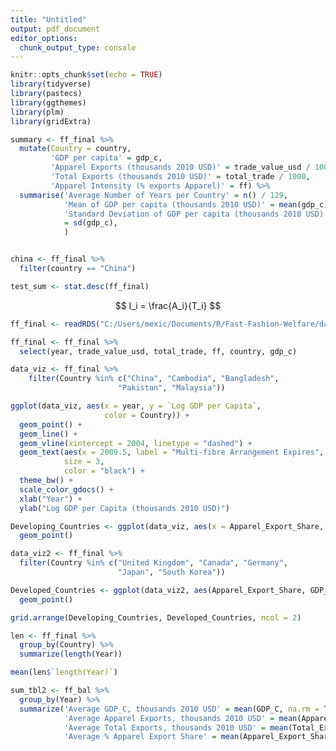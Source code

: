 ```yaml
---
title: "Untitled"
output: pdf_document
editor_options: 
  chunk_output_type: console
---
```


```r
knitr::opts_chunk$set(echo = TRUE)
library(tidyverse)
library(pastecs)
library(ggthemes)
library(plm)
library(gridExtra)
```

```r
summary <- ff_final %>%
  mutate(Country = country,
         'GDP per capita' = gdp_c,
         'Apparel Exports (thousands 2010 USD)' = trade_value_usd / 1000,
         'Total Exports (thousands 2010 USD)' = total_trade / 1000,
         'Apparel Intensity (% exports Apparel)' = ff) %>%
  summarise('Average Number of Years per Country' = n() / 129,
            'Mean of GDP per capita (thousands 2010 USD)' = mean(gdp_c),
            'Standard Deviation of GDP per capita (thousands 2010 USD)' 
            = sd(gdp_c),
            )


china <- ff_final %>%
  filter(country == "China")

test_sum <- stat.desc(ff_final)
```

$$
I_i = \frac{A_i}{T_i}
$$
```r
ff_final <- readRDS("C:/Users/mexic/Documents/R/Fast-Fashion-Welfare/data/tidy/ff_final.RData")

ff_final <- ff_final %>%
  select(year, trade_value_usd, total_trade, ff, country, gdp_c)

data_viz <- ff_final %>%
    filter(Country %in% c("China", "Cambodia", "Bangladesh", 
                        "Pakistan", "Malaysia"))
```


```r

ggplot(data_viz, aes(x = year, y = `Log GDP per Capita`, 
                     color = Country)) +
  geom_point() +
  geom_line() +
  geom_vline(xintercept = 2004, linetype = "dashed") + 
  geom_text(aes(x = 2009.5, label = "Multi-fibre Arrangement Expires", y = 7.5),
            size = 3,
            color = "black") +
  theme_bw() +
  scale_color_gdocs() +
  xlab("Year") +
  ylab("Log GDP per Capita (thousands 2010 USD)")

```

```r
Developing_Countries <- ggplot(data_viz, aes(x = Apparel_Export_Share, y = GDP_C, color = Country)) +
  geom_point()
```

```r
data_viz2 <- ff_final %>%
  filter(Country %in% c("United Kingdom", "Canada", "Germany", 
                        "Japan", "South Korea"))

Developed_Countries <- ggplot(data_viz2, aes(Apparel_Export_Share, GDP_C, color = Country)) +
  geom_point()
```

```r
grid.arrange(Developing_Countries, Developed_Countries, ncol = 2)
```

```r
len <- ff_final %>%
  group_by(Country) %>%
  summarize(length(Year))

mean(len$`length(Year)`)

sum_tbl2 <- ff_bal %>%
  group_by(Year) %>%
  summarize('Average GDP_C, thousands 2010 USD' = mean(GDP_C, na.rm = TRUE),
            'Average Apparel Exports, thousands 2010 USD' = mean(Apparel_Exports, na.rm = TRUE),
            'Average Total Exports, thousands 2010 USD' = mean(Total_Exports, na.rm = TRUE),
            'Average % Apparel Export Share' = mean(Apparel_Export_Share, na.rm = TRUE))
```

